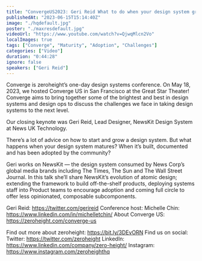 ```yaml
---
title: "ConvergeUS2023: Geri Reid What to do when your design system grows up, moves out & gets an apartment"
publishedAt: "2023-06-15T15:14:40Z"
image: "./hqdefault.jpg"
poster: "./maxresdefault.jpg"
videoUrl: "https://www.youtube.com/watch?v=QjwqMlcn2Vo"
localImages: true
tags: ["Converge", "Maturity", "Adoption", "Challenges"]
categories: ["Video"]
duration: "0:44:28"
ignore: false
speakers: ["Geri Reid"]
---
```


Converge is zeroheight’s one-day design systems conference. On May 18, 2023, we hosted Converge US in San Francisco at the Great Star Theater! Converge aims to bring together some of the brightest and best in design systems and design ops to discuss the challenges we face in taking design systems to the next level.

Our closing keynote was Geri Reid, Lead Designer, NewsKit Design System at News UK Technology.

There’s a lot of advice on how to start and grow a design system. But what happens when your design system matures? When it’s built, documented and has been adopted by the community?

Geri works on NewsKit — the design system consumed by News Corp’s global media brands including The Times, The Sun and The Wall Street Journal. In this talk she’ll share NewsKit’s evolution of atomic design; extending the framework to build off-the-shelf products, deploying systems staff into Product teams to encourage adoption and coming full circle to offer less opinionated, composable subcomponents.

Geri Reid: https://twitter.com/gerireid
Conference host: Michelle Chin: https://www.linkedin.com/in/michelletchin/
About Converge US: https://zeroheight.com/converge-us

Find out more about zeroheight: https://bit.ly/3DEvORN
Find us on social:
Twitter: https://twitter.com/zeroheight
LinkedIn: https://www.linkedin.com/company/zero-height/
Instagram: https://www.instagram.com/zeroheighthq

